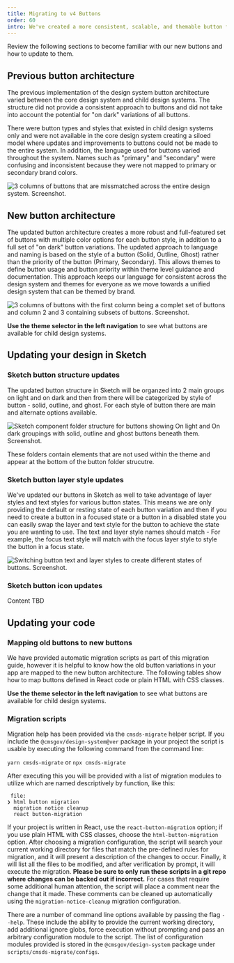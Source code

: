 ```yaml
---
title: Migrating to v4 Buttons
order: 60
intro: We've created a more consistent, scalable, and themable button framework for the CMS design system.
---
```




<Alert variation="warn" heading="The CMS Design System v4 release introduces an updated button architecture that is not backward compatible with previous versions of the design system." className="ds-u-measure--wide">
  Review the following sections to become familiar with our new buttons and how to update to them.
</Alert>

## Previous button architecture

The previous implementation of the design system button architecture varied between the core design system and child design systems. The structure did not provide a consistent approach to buttons and did not take into account the potential for "on dark" variations of all buttons.

There were button types and styles that existed in child design systems only and were not available in the core design system creating a siloed model where updates and improvements to buttons could not be made to the entire system. In addition, the language used for buttons varied throughout the system. Names such as "primary" and "secondary" were confusing and inconsistent because they were not mapped to primary or secondary brand colors.

<img
  alt="3 columns of buttons that are missmatched across the entire design system. Screenshot."
  src={oldButtons}
  class="ds-u-measure--wide ds-u-border--1"
/>

## New button architecture 

The updated button architecture creates a more robust and full-featured set of buttons with multiple color options for each button style, in addition to a full set of "on dark" button variations. The updated approach to language and naming is based on the style of a button (Solid, Outline, Ghost) rather than the priority of the button (Primary, Secondary). This allows themes to define button usage and button priority within theme level guidance and documentation. This approach keeps our language for consistent across the design system and themes for everyone as we move towards a unified design system that can be themed by brand.

<img
  alt="3 columns of buttons with the first column being a complet set of buttons and column 2 and 3 containing subsets of buttons. Screenshot."
  src={newButtons}
  class="ds-u-measure--wide ds-u-border--1"
/>

**Use the theme selector in the left navigation** to see what buttons are available for child design systems.

<ButtonVariationsTable />

## Updating your design in Sketch 

### Sketch button structure updates

The updated button structure in Sketch will be organzed into 2 main groups on light and on dark and then from there will be categorized by style of button - solid, outline, and ghost. For each style of button there are main and alternate options available. 

<img
  alt="Sketch component folder structure for buttons showing On light and On dark groupings with solid, outline and ghost buttons beneath them. Screenshot."
  src={sketchButtonStrucutre}
  class="ds-u-measure--wide ds-u-border--1"
/>

<Alert heading="The Ω_Unused and Ω_Subcomponent folders are for categorization only" weight="lightweight" className="ds-u-margin-top--2 ds-u-measure--wide">
  These folders contain elements that are not used within the theme and appear at the bottom of the button folder strucutre. 
</Alert>

### Sketch button layer style updates

We've updated our buttons in Sketch as well to take advantage of layer styles and text styles for various button states. This means we are only providing the default or resting state of each button variation and then if you need to create a button in a focused state or a button in a disabled state you can easily swap the layer and text style for the button to achieve the state you are wanting to use. The text and layer style names should match - For example, the focus text style will match with the focus layer style to style the button in a focus state. 

<img
  alt="Switching button text and layer styles to create different states of buttons. Screenshot."
  src={sketchChangingButtons}
  class="ds-u-measure--wide ds-u-border--1"
/>

### Sketch button icon updates

Content TBD


## Updating your code

### Mapping old buttons to new buttons

We have provided automatic migration scripts as part of this migration guide, however it is helpful to know how the old button variations in your app are mapped to the new button architecture. The following tables show how to map buttons defined in React code or plain HTML with CSS classes. 

**Use the theme selector in the left navigation** to see what buttons are available for child design systems.

<ButtonMigrationTable />

### Migration scripts

Migration help has been provided via the `cmsds-migrate` helper script. If you include the `@cmsgov/design-system@ver` package in your project the script is usable by executing the following command from the command line:

`yarn cmsds-migrate` or `npx cmsds-migrate`

After executing this you will be provided with a list of migration modules to utilize which are named descriptively by function, like this:

```
 file: 
❯ html button migration
  migration notice cleanup
  react button-migration
```

If your project is written in React, use the `react-button-migration` option; if you use plain HTML with CSS classes, choose the `html-button-migration` option. After choosing a migration configuration, the script will search your current working directory for files that match the pre-defined rules for migration, and it will present a description of the changes to occur. Finally, it will list all the files to be modified, and after verification by prompt, it will execute the migration. **Please be sure to only run these scripts in a git repo where changes can be backed out if incorrect.** For cases that require some additional human attention, the script will place a comment near the change that it made. These comments can be cleaned up automatically using the `migration-notice-cleanup` migration configuration.

There are a number of command line options available by passing the flag `--help`. These include the ability to provide the current working directory, add additional ignore globs, force execution without prompting and pass an arbitrary configuration module to the script. The list of configuration modules provided is stored in the `@cmsgov/design-system` package under `scripts/cmsds-migrate/configs`.
